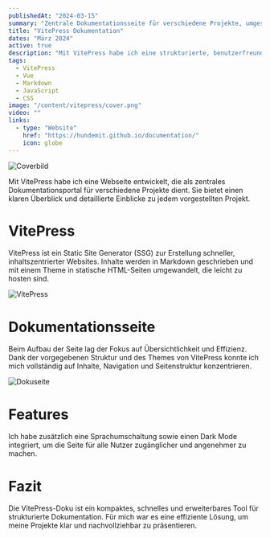 ```yaml
---
publishedAt: "2024-03-15"
summary: "Zentrale Dokumentationsseite für verschiedene Projekte, umgesetzt mit VitePress."
title: "VitePress Dokumentation"
dates: "März 2024"
active: true
description: "Mit VitePress habe ich eine strukturierte, benutzerfreundliche und erweiterbare Dokumentationsseite erstellt."
tags:
  - VitePress
  - Vue
  - Markdown
  - JavaScript
  - CSS
image: "/content/vitepress/cover.png"
video: ""
links:
  - type: "Website"
    href: "https://hundemit.github.io/documentation/"
    icon: globe
---
```


![Coverbild](/content/vitepress/cover.png)

Mit VitePress habe ich eine Webseite entwickelt, die als zentrales Dokumentationsportal für verschiedene Projekte dient. Sie bietet einen klaren Überblick und detaillierte Einblicke zu jedem vorgestellten Projekt.

# VitePress

VitePress ist ein Static Site Generator (SSG) zur Erstellung schneller, inhaltszentrierter Websites. Inhalte werden in Markdown geschrieben und mit einem Theme in statische HTML-Seiten umgewandelt, die leicht zu hosten sind.

![VitePress](/content/vitepress/vitepress.png)

# Dokumentationsseite

Beim Aufbau der Seite lag der Fokus auf Übersichtlichkeit und Effizienz. Dank der vorgegebenen Struktur und des Themes von VitePress konnte ich mich vollständig auf Inhalte, Navigation und Seitenstruktur konzentrieren.

![Dokuseite](/content/vitepress/docs.png)

# Features

Ich habe zusätzlich eine Sprachumschaltung sowie einen Dark Mode integriert, um die Seite für alle Nutzer zugänglicher und angenehmer zu machen.

# Fazit

Die VitePress-Doku ist ein kompaktes, schnelles und erweiterbares Tool für strukturierte Dokumentation. Für mich war es eine effiziente Lösung, um meine Projekte klar und nachvollziehbar zu präsentieren.
